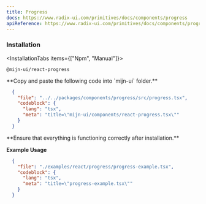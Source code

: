```yaml
---
title: Progress
docs: https://www.radix-ui.com/primitives/docs/components/progress
apiReference: https://www.radix-ui.com/primitives/docs/components/progress#api-reference
---
```



<ComponentPreview>
  <ProgressExample />
</ComponentPreview>

### Installation

<InstallationTabs items={["Npm", "Manual"]}>
  <InstallationTabsContent value="Npm">
  ```package-install
  @mijn-ui/react-progress
  ```
  </InstallationTabsContent>
  <InstallationTabsContent value="Manual">
  <Steps>
  <Step>
  **Copy and paste the following code into `mijn-ui` folder.**
 
  ```json doc-gen:file
    {
      "file": "../../packages/components/progress/src/progress.tsx",
      "codeblock": {
        "lang": "tsx",
        "meta": "title=\"mijn-ui/components/react-progress.tsx\""
      }
    }
  ```
  </Step>
  
  <Step>
  **Ensure that everything is functioning correctly after installation.**
  </Step>
</Steps>
</InstallationTabsContent>
</InstallationTabs>

**Example Usage**

```json doc-gen:file
  {
    "file": "./examples/react/progress/progress-example.tsx",
    "codeblock": {
      "lang": "tsx",
      "meta": "title=\"progress-example.tsx\""
    }
  }
```
